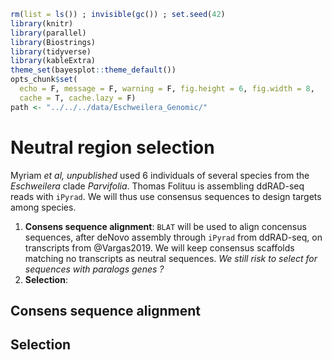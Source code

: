 ```r
rm(list = ls()) ; invisible(gc()) ; set.seed(42)
library(knitr)
library(parallel)
library(Biostrings)
library(tidyverse)
library(kableExtra)
theme_set(bayesplot::theme_default())
opts_chunk$set(
  echo = F, message = F, warning = F, fig.height = 6, fig.width = 8,
  cache = T, cache.lazy = F)
path <- "../../../data/Eschweilera_Genomic/"
```

# Neutral region selection

Myriam *et al, unpublished* used 6 individuals of several species from the *Eschweilera* clade *Parvifolia*. Thomas Folituu is assembling ddRAD-seq reads with `iPyrad`. We will thus use consensus sequences to design targets among species.

1. __Consens sequence alignment__: `BLAT` will be used to align concensus sequences, after deNovo assembly through `iPyrad` from ddRAD-seq, on transcripts from @Vargas2019. We will keep consensus scaffolds matching no transcripts as neutral sequences. *We still risk to select for sequences with paralogs genes ?*
1. __Selection__:

## Consens sequence alignment

## Selection

